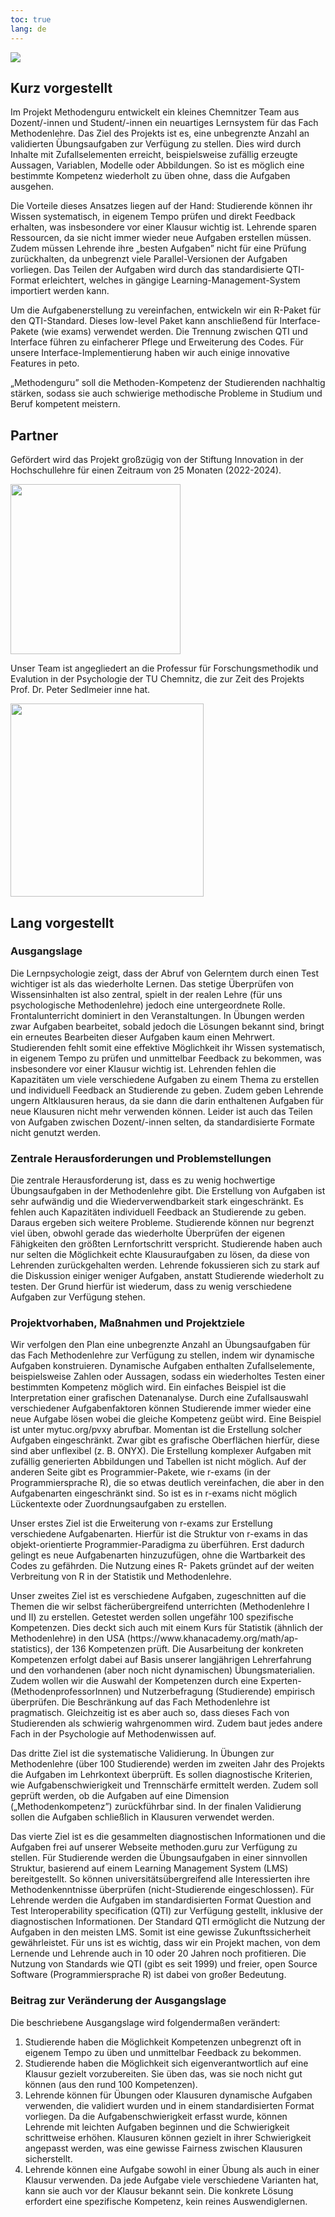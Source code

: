 ```yaml
---
toc: true
lang: de
---
```


![](cover3.png)

## Kurz vorgestellt

Im Projekt Methodenguru entwickelt ein kleines Chemnitzer Team aus Dozent/-innen und Student/-innen ein neuartiges Lernsystem für das Fach Methodenlehre. Das Ziel des Projekts ist es, eine unbegrenzte Anzahl an validierten Übungsaufgaben zur Verfügung zu stellen. Dies wird durch Inhalte mit Zufallselementen erreicht, beispielsweise zufällig erzeugte Aussagen, Variablen, Modelle oder Abbildungen. So ist es möglich eine bestimmte Kompetenz wiederholt zu üben ohne, dass die Aufgaben ausgehen.

Die Vorteile dieses Ansatzes liegen auf der Hand: Studierende können ihr Wissen systematisch, in eigenem Tempo prüfen und direkt Feedback erhalten, was insbesondere vor einer Klausur wichtig ist. Lehrende sparen Ressourcen, da sie nicht immer wieder neue Aufgaben erstellen müssen. Zudem müssen Lehrende ihre „besten Aufgaben" nicht für eine Prüfung zurückhalten, da unbegrenzt viele Parallel-Versionen der Aufgaben vorliegen. Das Teilen der Aufgaben wird durch das standardisierte QTI-Format erleichtert, welches in gängige Learning-Management-System importiert werden kann.

Um die Aufgabenerstellung zu vereinfachen, entwickeln wir ein R-Paket für den QTI-Standard. Dieses low-level Paket kann anschließend für Interface-Pakete (wie exams) verwendet werden. Die Trennung zwischen QTI und Interface führen zu einfacherer Pflege und Erweiterung des Codes. Für unsere Interface-Implementierung haben wir auch einige innovative Features in peto.

„Methodenguru" soll die Methoden-Kompetenz der Studierenden nachhaltig stärken, sodass sie auch schwierige methodische Probleme in Studium und Beruf kompetent meistern.

## Partner

Gefördert wird das Projekt großzügig von der Stiftung Innovation in der Hochschullehre für einen Zeitraum von 25 Monaten (2022-2024).

![](https://stiftung-hochschullehre.de/wp-content/uploads/2022/07/logo_stiftung_hochschullehre_screenshot.jpg){fig-align="center" width="272"}

Unser Team ist angegliedert an die Professur für Forschungsmethodik und Evalution in der Psychologie der TU Chemnitz, die zur Zeit des Projekts Prof. Dr. Peter Sedlmeier inne hat.

![](KHS%20TUC%20farbig.png){fig-align="center" width="309"}

## Lang vorgestellt

### Ausgangslage

Die Lernpsychologie zeigt, dass der Abruf von Gelerntem durch einen Test wichtiger ist als das wiederholte Lernen. Das stetige Überprüfen von Wissensinhalten ist also zentral, spielt in der realen Lehre (für uns psychologische Methodenlehre) jedoch eine untergeordnete Rolle. Frontalunterricht dominiert in den Veranstaltungen. In Übungen werden zwar Aufgaben bearbeitet, sobald jedoch die Lösungen bekannt sind, bringt ein erneutes Bearbeiten dieser Aufgaben kaum einen Mehrwert. Studierenden fehlt somit eine effektive Möglichkeit ihr Wissen systematisch, in eigenem Tempo zu prüfen und unmittelbar Feedback zu bekommen, was insbesondere vor einer Klausur wichtig ist. Lehrenden fehlen die Kapazitäten um viele verschiedene Aufgaben zu einem Thema zu erstellen und individuell Feedback an Studierende zu geben. Zudem geben Lehrende ungern Altklausuren heraus, da sie dann die darin enthaltenen Aufgaben für neue Klausuren nicht mehr verwenden können. Leider ist auch das Teilen von Aufgaben zwischen Dozent/-innen selten, da standardisierte Formate nicht genutzt werden.

### Zentrale Herausforderungen und Problemstellungen

Die zentrale Herausforderung ist, dass es zu wenig hochwertige Übungsaufgaben in der Methodenlehre gibt. Die Erstellung von Aufgaben ist sehr aufwändig und die Wiederverwendbarkeit stark eingeschränkt. Es fehlen auch Kapazitäten individuell Feedback an Studierende zu geben. Daraus ergeben sich weitere Probleme. Studierende können nur begrenzt viel üben, obwohl gerade das wiederholte Überprüfen der eigenen Fähigkeiten den größten Lernfortschritt verspricht. Studierende haben auch nur selten die Möglichkeit echte Klausuraufgaben zu lösen, da diese von Lehrenden zurückgehalten werden. Lehrende fokussieren sich zu stark auf die Diskussion einiger weniger Aufgaben, anstatt Studierende wiederholt zu testen. Der Grund hierfür ist wiederum, dass zu wenig verschiedene Aufgaben zur Verfügung stehen.

### Projektvorhaben, Maßnahmen und Projektziele

Wir verfolgen den Plan eine unbegrenzte Anzahl an Übungsaufgaben für das Fach Methodenlehre zur Verfügung zu stellen, indem wir dynamische Aufgaben konstruieren. Dynamische Aufgaben enthalten Zufallselemente, beispielsweise Zahlen oder Aussagen, sodass ein wiederholtes Testen einer bestimmten Kompetenz möglich wird. Ein einfaches Beispiel ist die Interpretation einer grafischen Datenanalyse. Durch eine Zufallsauswahl verschiedener Aufgabenfaktoren können Studierende immer wieder eine neue Aufgabe lösen wobei die gleiche Kompetenz geübt wird. Eine Beispiel ist unter mytuc.org/pvxy abrufbar. Momentan ist die Erstellung solcher Aufgaben eingeschränkt. Zwar gibt es grafische Oberflächen hierfür, diese sind aber unflexibel (z. B. ONYX). Die Erstellung komplexer Aufgaben mit zufällig generierten Abbildungen und Tabellen ist nicht möglich. Auf der anderen Seite gibt es Programmier-Pakete, wie r-exams (in der Programmiersprache R), die so etwas deutlich vereinfachen, die aber in den Aufgabenarten eingeschränkt sind. So ist es in r-exams nicht möglich Lückentexte oder Zuordnungsaufgaben zu erstellen.

Unser erstes Ziel ist die Erweiterung von r-exams zur Erstellung verschiedene Aufgabenarten. Hierfür ist die Struktur von r-exams in das objekt-orientierte Programmier-Paradigma zu überführen. Erst dadurch gelingt es neue Aufgabenarten hinzuzufügen, ohne die Wartbarkeit des Codes zu gefährden. Die Nutzung eines R- Pakets gründet auf der weiten Verbreitung von R in der Statistik und Methodenlehre.

Unser zweites Ziel ist es verschiedene Aufgaben, zugeschnitten auf die Themen die wir selbst fächerübergreifend unterrichten (Methodenlehre I und II) zu erstellen. Getestet werden sollen ungefähr 100 spezifische Kompetenzen. Dies deckt sich auch mit einem Kurs für Statistik (ähnlich der Methodenlehre) in den USA (https://www.khanacademy.org/math/ap-statistics), der 136 Kompetenzen prüft. Die Ausarbeitung der konkreten Kompetenzen erfolgt dabei auf Basis unserer langjährigen Lehrerfahrung und den vorhandenen (aber noch nicht dynamischen) Übungsmaterialien. Zudem wollen wir die Auswahl der Kompetenzen durch eine Experten- (MethodenprofessorInnen) und Nutzerbefragung (Studierende) empirisch überprüfen. Die Beschränkung auf das Fach Methodenlehre ist pragmatisch. Gleichzeitig ist es aber auch so, dass dieses Fach von Studierenden als schwierig wahrgenommen wird. Zudem baut jedes andere Fach in der Psychologie auf Methodenwissen auf.

Das dritte Ziel ist die systematische Validierung. In Übungen zur Methodenlehre (über 100 Studierende) werden im zweiten Jahr des Projekts die Aufgaben im Lehrkontext überprüft. Es sollen diagnostische Kriterien, wie Aufgabenschwierigkeit und Trennschärfe ermittelt werden. Zudem soll geprüft werden, ob die Aufgaben auf eine Dimension („Methodenkompetenz") zurückführbar sind. In der finalen Validierung sollen die Aufgaben schließlich in Klausuren verwendet werden.

Das vierte Ziel ist es die gesammelten diagnostischen Informationen und die Aufgaben frei auf unserer Webseite methoden.guru zur Verfügung zu stellen. Für Studierende werden die Übungsaufgaben in einer sinnvollen Struktur, basierend auf einem Learning Management System (LMS) bereitgestellt. So können universitätsübergreifend alle Interessierten ihre Methodenkenntnisse überprüfen (nicht-Studierende eingeschlossen). Für Lehrende werden die Aufgaben im standardisierten Format Question and Test Interoperability specification (QTI) zur Verfügung gestellt, inklusive der diagnostischen Informationen. Der Standard QTI ermöglicht die Nutzung der Aufgaben in den meisten LMS. Somit ist eine gewisse Zukunftssicherheit gewährleistet. Für uns ist es wichtig, dass wir ein Projekt machen, von dem Lernende und Lehrende  auch in 10 oder 20 Jahren noch profitieren. Die Nutzung von Standards wie QTI (gibt es seit 1999) und freier, open Source Software (Programmiersprache R) ist dabei von großer Bedeutung.

### Beitrag zur Veränderung der Ausgangslage

Die beschriebene Ausgangslage wird folgendermaßen verändert:

(1) Studierende haben die Möglichkeit Kompetenzen unbegrenzt oft in eigenem Tempo zu üben und unmittelbar Feedback zu bekommen.
(2) Studierende haben die Möglichkeit sich eigenverantwortlich auf eine Klausur gezielt vorzubereiten. Sie üben das, was sie noch nicht gut können (aus den rund 100 Kompetenzen).
(3) Lehrende können für Übungen oder Klausuren dynamische Aufgaben verwenden, die validiert wurden und in einem standardisierten Format vorliegen. Da die Aufgabenschwierigkeit erfasst wurde, können Lehrende mit leichten Aufgaben beginnen und die Schwierigkeit schrittweise erhöhen. Klausuren können gezielt in ihrer Schwierigkeit angepasst werden, was eine gewisse Fairness zwischen Klausuren sicherstellt.
(4) Lehrende können eine Aufgabe sowohl in einer Übung als auch in einer Klausur verwenden. Da jede Aufgabe viele verschiedene Varianten hat, kann sie auch vor der Klausur bekannt sein. Die konkrete Lösung erfordert eine spezifische Kompetenz, kein reines Auswendiglernen.
